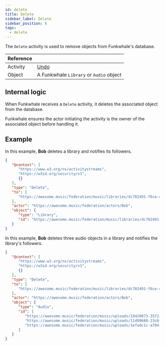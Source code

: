 ```yaml
---
id: delete
title: Delete
sidebar_label: Delete
sidebar_position: 6
tags:
  - delete
---
```



The `Delete` activity is used to remove objects from Funkwhale's database.

| Reference |                                                                    |
| --------- | ------------------------------------------------------------------ |
| Activity  | [Undo](https://www.w3.org/TR/activitypub/#delete-activity-inbox) |
| Object    | A Funkwhale `Library` or `Audio` object                              |

## Internal logic

When Funkwhale receives a `Delete` activity, it deletes the associated object from the database.

Funkwhale ensures the actor initiating the activity is the owner of the associated object before handling it.

## Example

<Tabs>
<TabItem value="library" label="Library">

In this example, **Bob** deletes a library and notifies its followers.

```json
{
   "@context": [
      "https://www.w3.org/ns/activitystreams",
      "https://w3id.org/security/v1",
      {}
   ],
   "type": "Delete",
   "to": [
      "https://awesome.music/federation/music/libraries/dc702491-f6ce-441b-9da0-cecbed08bcc6/followers"
   ],
   "actor": "https://awesome.music/federation/actors/Bob",
   "object": {
      "type": "Library",
      "id": "https://awesome.music/federation/music/libraries/dc702491-f6ce-441b-9da0-cecbed08bcc6"
   }
}
```

</TabItem>
<TabItem value="audio" label="Audio">

In this example, **Bob** deletes three audio objects in a library and notifies the library's followers.

```json
{
   "@context": [
      "https://www.w3.org/ns/activitystreams",
      "https://w3id.org/security/v1",
      {}
   ],
   "type": "Delete",
   "to": [
      "https://awesome.music/federation/music/libraries/dc702491-f6ce-441b-9da0-cecbed08bcc6/followers"
   ],
   "actor": "https://awesome.music/federation/actors/Bob",
   "object": {
      "type": "Audio",
      "id": [
         "https://awesome.music/federation/music/uploads/19420073-3572-48a9-8c6c-b385ee1b7905",
         "https://awesome.music/federation/music/uploads/11d99680-23c6-4f72-997a-073b980ab204",
         "https://awesome.music/federation/music/uploads/1efadc1c-a704-4b8a-a71a-b288b1d1f423"
      ]
   }
}
```

</TabItem>
</Tabs>
